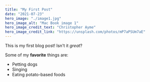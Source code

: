 ```yaml
---
title: "My First Post"
date: "2021-07-23"
hero_image: "./image1.jpg"
hero_image_alt: "Mac Book image 1"
hero_image_credit_text: "Christopher Ayme"
hero_image_credit_link: "https://unsplash.com/photos/mP7aPSUm7aE"
---
```


This is my first blog post! Isn't it *great*?

Some of my **favorite** things are:

* Petting dogs
* Singing
* Eating potato-based foods